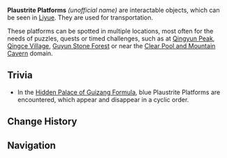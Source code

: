 {{About|the overworld object|plaustrite in general|Plaustrite}}
{{Terminology Infobox
|image        = Plaustrite Platform.png
|type         = Exploration
|region       = Liyue
}}
'''Plaustrite Platforms''' ''(unofficial name)'' are interactable objects, which can be seen in [[Liyue]]. They are used for transportation.

These platforms can be spotted in multiple locations, most often for the needs of puzzles, quests or timed challenges, such as at [[Qingyun Peak]], [[Qingce Village]], [[Guyun Stone Forest]] or near the [[Clear Pool and Mountain Cavern]] domain.

==Trivia==
*In the [[Hidden Palace of Guizang Formula]], blue Plaustrite Platforms are encountered, which appear and disappear in a cyclic order.

==Change History==
{{Change History|1.0}}

==Navigation==
{{Exploration Navbox|Liyue}}